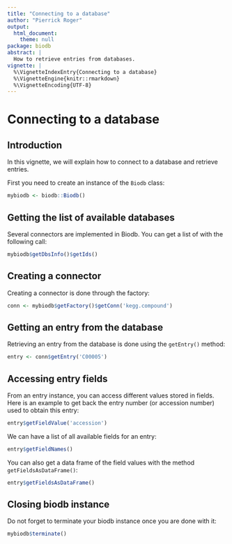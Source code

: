```yaml
---
title: "Connecting to a database"
author: "Pierrick Roger"
output:
  html_document:
    theme: null
package: biodb
abstract: |
  How to retrieve entries from databases.
vignette: |
  %\VignetteIndexEntry{Connecting to a database}
  %\VignetteEngine{knitr::rmarkdown}
  %\VignetteEncoding{UTF-8}
---
```


# Connecting to a database

## Introduction

In this vignette, we will explain how to connect to a database and retrieve entries.

First you need to create an instance of the `Biodb` class:
```r
mybiodb <- biodb::Biodb()
```

## Getting the list of available databases

Several connectors are implemented in Biodb. You can get a list of with the following call:
```r
mybiodb$getDbsInfo()$getIds()
```

## Creating a connector

Creating a connector is done through the factory:
```r
conn <- mybiodb$getFactory()$getConn('kegg.compound')
```

## Getting an entry from the database

Retrieving an entry from the database is done using the `getEntry()` method:
```r
entry <- conn$getEntry('C00005')
```

## Accessing entry fields

From an entry instance, you can access different values stored in fields. Here is an example to get back the entry number (or accession number) used to obtain this entry:
```r
entry$getFieldValue('accession')
```

We can have a list of all available fields for an entry:
```r
entry$getFieldNames()
```

You can also get a data frame of the field values with the method `getFieldsAsDataFrame()`:
```r
entry$getFieldsAsDataFrame()
```

## Closing biodb instance

Do not forget to terminate your biodb instance once you are done with it:
```r
mybiodb$terminate()
```
